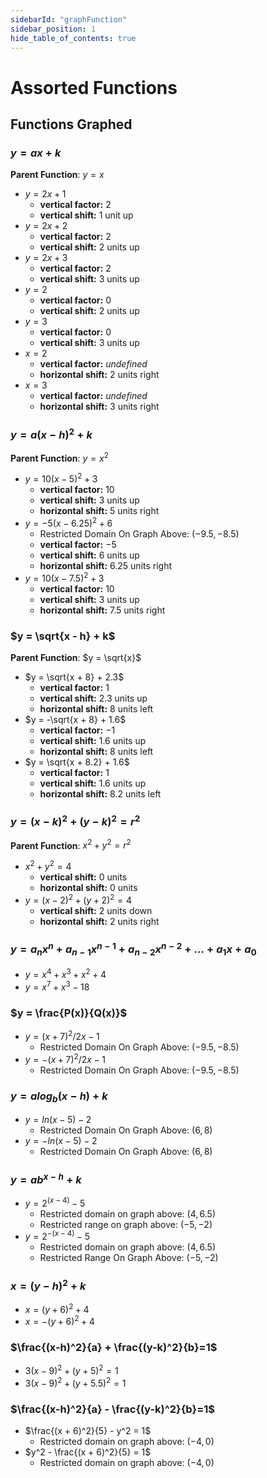 ```yaml
---
sidebarId: "graphFunction"
sidebar_position: 1
hide_table_of_contents: true
---
```




# Assorted Functions

<DesmosGraph expressions={projectPartOneExpressions} />

## **Functions Graphed**

### **$y = ax + k$** 
  **Parent Function**: $y = x$
- $y=2x+1$
    - **vertical factor:** $2$
    - **vertical shift:** $1$ unit up
- $y=2x+2$
    - **vertical factor:** $2$
    - **vertical shift:** $2$ units up
- $y=2x+3$
    - **vertical factor:** $2$
    - **vertical shift:** $3$ units up
- $y=2$
    - **vertical factor:** $0$
    - **vertical shift:** $2$ units up
- $y=3$
    - **vertical factor:** $0$
    - **vertical shift:** $3$ units up
- $x=2$
    - **vertical factor:** $undefined$
    - **horizontal shift:** $2$ units right
- $x=3$
    - **vertical factor:** $undefined$
    - **horizontal shift:** $3$ units right

### **$y = a(x - h)^2 + k$**
  **Parent Function**: $y = x^2$
  - $y=10(x-5)^2 + 3$
     - **vertical factor:** $10$
     - **vertical shift:** $3$ units up
     - **horizontal shift:** $5$ units right
  - $y=-5(x-6.25)^2 + 6$
     - Restricted Domain On Graph Above: $(-9.5, -8.5)$
     - **vertical factor:** $-5$
     - **vertical shift:** $6$ units up
     - **horizontal shift:** $6.25$ units right
  - $y=10(x-7.5)^2 + 3$
     - **vertical factor:** $10$
     - **vertical shift:** $3$ units up
     - **horizontal shift:** $7.5$ units right

### **$y = \sqrt{x - h} + k$**
  **Parent Function**: $y = \sqrt{x}$
  - $y = \sqrt{x + 8} + 2.3$
     - **vertical factor:** $1$
     - **vertical shift:** $2.3$ units up
     - **horizontal shift:** $8$ units left
  - $y = -\sqrt{x + 8} + 1.6$
     - **vertical factor:** $-1$
     - **vertical shift:** $1.6$ units up
     - **horizontal shift:** $8$ units left
  - $y = \sqrt{x + 8.2} + 1.6$
     - **vertical factor:** $1$
     - **vertical shift:** $1.6$ units up
     - **horizontal shift:** $8.2$ units left

### **$y = (x - k)^2 + (y - k)^2 = r^2$**
  **Parent Function**: $x^2 + y^2 = r^2$
   - $x^2 + y^2=4$
     - **vertical shift:** $0$ units
     - **horizontal shift:** $0$ units
   - $y = (x-2)^2 + (y+2)^2=4$
     - **vertical shift:** $2$ units down
     - **horizontal shift:** $2$ units right

### **$y = a_{n}x^{n} + a_{n-1}x^{n-1} + a_{n-2}x^{n-2} + ... + a_{1}{x} + a_{0}$**
   - $y = x^4 + x^3 + x^2 + 4$
   - $y = x^7 + x^3 - 18$

### **$y = \frac{P(x)}{Q(x)}$**

  - $y = (x+7)^{2}/2x - 1$
    - Restricted Domain On Graph Above: $(-9.5, -8.5)$
  - $y = -(x+7)^{2}/2x - 1$
    - Restricted Domain On Graph Above: $(-9.5, -8.5)$

### $y = alog_{b}{(x-h)}+k$
  - $y = ln{(x - 5)} - 2$
    - Restricted Domain On  Graph Above: $(6,8)$
  - $y = -ln{(x - 5)} - 2$
    - Restricted Domain On  Graph Above: $(6,8)$

### $y = ab^{x-h}+k$
  - $y=2^{(x-4)}-5$
    - Restricted domain on graph above: $(4,6.5)$
    - Restricted range on graph above: $(-5,-2)$
  - $y=2^{-(x-4)}-5$
    - Restricted domain on graph above: $(4,6.5)$
    - Restricted Range On  Graph Above: $(-5,-2)$
    
### $x = (y-h)^2+k$

  - $x = (y + 6)^2 + 4$
  - $x = -(y + 6)^2 + 4$

### $\frac{(x-h)^2}{a} + \frac{(y-k)^2}{b}=1$   
  - $3(x-9)^2 + (y+5)^2 = 1$
  - $3(x-9)^2 + (y+5.5)^2 = 1$


### $\frac{(x-h)^2}{a} - \frac{(y-k)^2}{b}=1$
  - $\frac{(x + 6)^2}{5} - y^2 = 1$
    - Restricted domain on graph above: $(-4, 0)$
  - $y^2 - \frac{(x + 6)^2}{5} = 1$
    - Restricted domain on graph above: $(-4, 0)$ 




